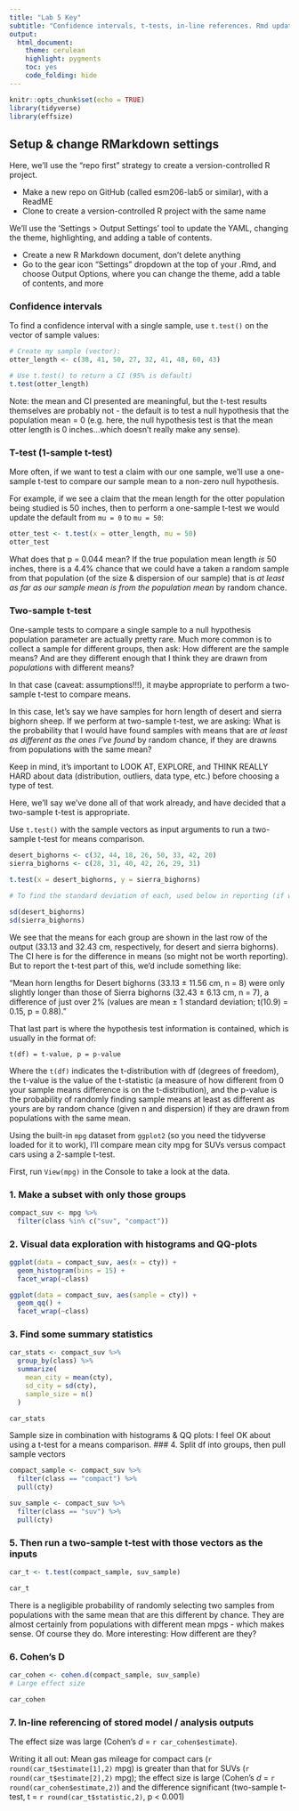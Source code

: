 ```yaml
---
title: "Lab 5 Key"
subtitle: "Confidence intervals, t-tests, in-line references. Rmd updates"
output: 
  html_document: 
    theme: cerulean
    highlight: pygments
    toc: yes
    code_folding: hide
---
```


```r
knitr::opts_chunk$set(echo = TRUE)
library(tidyverse)
library(effsize)
```

## Setup & change RMarkdown settings

Here, we'll use the "repo first" strategy to create a version-controlled R project. 

- Make a new repo on GitHub (called esm206-lab5 or similar), with a ReadME
- Clone to create a version-controlled R project with the same name

We'll use the 'Settings > Output Settings' tool to update the YAML, changing the theme, highlighting, and adding a table of contents. 

- Create a new R Markdown document, don't delete anything
- Go to the gear icon "Settings" dropdown at the top of your .Rmd, and choose Output Options, where you can change the theme, add a table of contents, and more

### Confidence intervals 

To find a confidence interval with a single sample, use `t.test()` on the vector of sample values:

```r
# Create my sample (vector):
otter_length <- c(38, 41, 50, 27, 32, 41, 48, 60, 43)

# Use t.test() to return a CI (95% is default)
t.test(otter_length)
```
Note: the mean and CI presented are meaningful, but the t-test results themselves are probably not - the default is to test a null hypothesis that the population mean = 0 (e.g. here, the null hypothesis test is that the mean otter length is 0 inches...which doesn't really make any sense).

### T-test (1-sample t-test)

More often, if we want to test a claim with our one sample, we'll use a one-sample t-test to compare our sample mean to a non-zero null hypothesis. 

For example, if we see a claim that the mean length for the otter population being studied is 50 inches, then to perform a one-sample t-test we would update the default from `mu = 0` to `mu = 50`: 

```r
otter_test <- t.test(x = otter_length, mu = 50)
otter_test
```
What does that p = 0.044 mean? If the true population mean length *is* 50 inches, there is a 4.4% chance that we could have a taken a random sample from that population (of the size & dispersion of our sample) that is *at least as far as our sample mean is from the population mean* by random chance. 

### Two-sample t-test

One-sample tests to compare a single sample to a null hypothesis population parameter are actually pretty rare. Much more common is to collect a sample for different groups, then ask: How different are the sample means? And are they different enough that I think they are drawn from *populations* with different means? 

In that case (caveat: assumptions!!!), it maybe appropriate to perform a two-sample t-test to compare means. 

In this case, let's say we have samples for horn length of desert and sierra bighorn sheep. If we perform at two-sample t-test, we are asking: What is the probability that I would have found samples with means that are *at least as different as the ones I've found* by random chance, if they are drawns from populations with the same mean? 

Keep in mind, it's important to LOOK AT, EXPLORE, and THINK REALLY HARD about data (distribution, outliers, data type, etc.) before choosing a type of test.

Here, we'll say we've done all of that work already, and have decided that a two-sample t-test is appropriate. 

Use `t.test()` with the sample vectors as input arguments to run a two-sample t-test for means comparison. 

```r
desert_bighorns <- c(32, 44, 18, 26, 50, 33, 42, 20)
sierra_bighorns <- c(28, 31, 40, 42, 26, 29, 31)

t.test(x = desert_bighorns, y = sierra_bighorns)

# To find the standard deviation of each, used below in reporting (if working with a data frame, you would probably have these in a summary table created with group_by + summarize): 

sd(desert_bighorns)
sd(sierra_bighorns)
```
We see that the means for each group are shown in the last row of the output (33.13 and 32.43 cm, respectively, for desert and sierra bighorns). The CI here is for the difference in means (so might not be worth reporting). But to report the t-test part of this, we'd include something like: 

"Mean horn lengths for Desert bighorns (33.13 $\pm$ 11.56 cm, n = 8) were only slightly longer than those of Sierra bighorns (32.43 $\pm$ 6.13 cm, n = 7), a difference of just over 2% (values are mean $\pm$ 1 standard deviation; t(10.9) = 0.15, p = 0.88)."

That last part is where the hypothesis test information is contained, which is usually in the format of: 

`t(df) = t-value, p = p-value`

Where the `t(df)` indicates the t-distribution with df (degrees of freedom), the t-value is the value of the t-statistic (a measure of how different from 0 your sample means difference is on the t-distribution), and the p-value is the probability of randomly finding sample means at least as different as yours are by random chance (given n and dispersion) if they are drawn from populations with the same mean. 

Using the built-in `mpg` dataset from `ggplot2` (so you need the tidyverse loaded for it to work), I'll compare mean city mpg for SUVs versus compact cars using a 2-sample t-test. 

First, run `View(mpg)` in the Console to take a look at the data. 

### 1. Make a subset with only those groups

```r
compact_suv <- mpg %>% 
  filter(class %in% c("suv", "compact"))
```

### 2. Visual data exploration with histograms and QQ-plots

```r
ggplot(data = compact_suv, aes(x = cty)) +
  geom_histogram(bins = 15) +
  facet_wrap(~class)

ggplot(data = compact_suv, aes(sample = cty)) +
  geom_qq() +
  facet_wrap(~class)
```
### 3. Find some summary statistics

```r
car_stats <- compact_suv %>% 
  group_by(class) %>% 
  summarize(
    mean_city = mean(cty),
    sd_city = sd(cty),
    sample_size = n()
  )

car_stats
```

Sample size in combination with histograms & QQ plots: I feel OK about using a t-test for a means comparison. 
### 4. Split df into groups, then pull sample vectors

```r
compact_sample <- compact_suv %>% 
  filter(class == "compact") %>% 
  pull(cty)

suv_sample <- compact_suv %>% 
  filter(class == "suv") %>% 
  pull(cty)
```

### 5. Then run a two-sample t-test with those vectors as the inputs

```r
car_t <- t.test(compact_sample, suv_sample)

car_t
```
There is a negligible probability of randomly selecting two samples from populations with the same mean that are this different by chance. They are almost certainly from populations with different mean mpgs - which makes sense. Of course they do. More interesting: How different are they?

### 6. Cohen's D

```r
car_cohen <- cohen.d(compact_sample, suv_sample)
# Large effect size

car_cohen
```

### 7. In-line referencing of stored model / analysis outputs

The effect size was large (Cohen's *d* = `r car_cohen$estimate`).

Writing it all out: Mean gas mileage for compact cars (`r round(car_t$estimate[1],2)` mpg) is greater than that for SUVs (`r round(car_t$estimate[2],2)` mpg); the effect size is large (Cohen's *d* = `r round(car_cohen$estimate,2)`) and the difference significant (two-sample t-test, t = `r round(car_t$statistic,2)`, p < 0.001)









